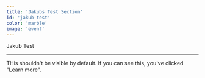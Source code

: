 ```yaml
---
title: 'Jakubs Test Section'
id: 'jakub-test'
color: 'marble'
image: 'event'
---
```


Jakub Test

---

THis shouldn't be visible by default. If you can see this, you've clicked "Learn more".
